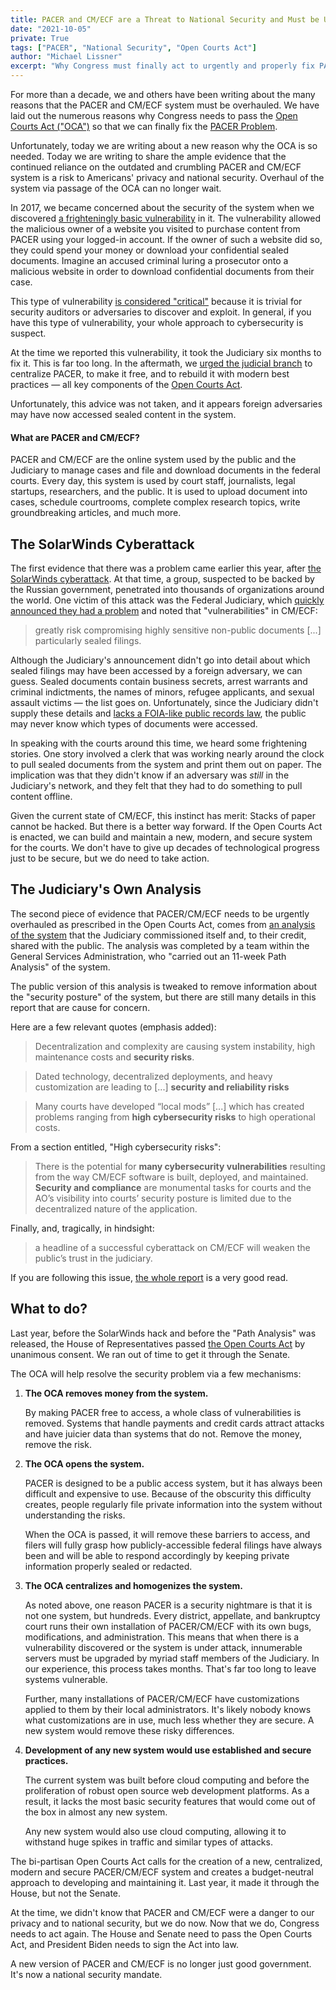 ```yaml
---
title: PACER and CM/ECF are a Threat to National Security and Must be Urgently Overhauled
date: "2021-10-05"
private: True
tags: ["PACER", "National Security", "Open Courts Act"]
author: "Michael Lissner"
excerpt: "Why Congress must finally act to urgently and properly fix PACER/CM/ECF."
---
```



For more than a decade, we and others have been writing about the many reasons that the PACER and CM/ECF system must be overhauled. We have laid out the numerous reasons why Congress needs to pass the [Open Courts Act ("OCA")][oca] so that we can finally fix the [PACER Problem][problem].

Unfortunately, today we are writing about a new reason why the OCA is so needed. Today we are writing to share the ample evidence that the continued reliance on the outdated and crumbling PACER and CM/ECF system is a risk to Americans' privacy and national security. Overhaul of the system via passage of the OCA can no longer wait.

In 2017, we became concerned about the security of the system when we discovered [a frighteningly basic vulnerability][vuln] in it. The vulnerability allowed the malicious owner of a website you visited to purchase content from PACER using your logged-in account. If the owner of such a website did so, they could spend your money or download your confidential sealed documents. Imagine an accused criminal luring a prosecutor onto a malicious website in order to download confidential documents from their case.

This type of vulnerability [is considered "critical"][owasp] because it is trivial for security auditors or adversaries to discover and exploit. In general, if you have this type of vulnerability, your whole approach to cybersecurity is suspect.

At the time we reported this vulnerability, it took the Judiciary six months to fix it. This is far too long. In the aftermath, we [urged the judicial branch][vuln] to centralize PACER, to make it free, and to rebuild it with modern best practices — all key components of the [Open Courts Act][oca].

Unfortunately, this advice was not taken, and it appears foreign adversaries may have now accessed sealed content in the system.


<AlertBox>
  <h4>What are PACER and CM/ECF?</h4>
  <p>PACER and CM/ECF are the online system used by the public and the Judiciary to manage cases and file and download documents in the federal courts. Every day, this system is used by court staff, journalists, legal startups, researchers, and the public. It is used to upload document into cases, schedule courtrooms, complete complex research topics, write groundbreaking articles, and much more.</p>
</AlertBox>

## The SolarWinds Cyberattack

The first evidence that there was a problem came earlier this year, after [the SolarWinds cyberattack][sw]. At that time, a group, suspected to be backed by the Russian government, penetrated into thousands of organizations around the world. One victim of this attack was the Federal Judiciary, which [quickly announced they had a problem][announce] and noted that "vulnerabilities" in CM/ECF:

<blockquote>
  greatly risk compromising highly sensitive non-public documents [...] particularly sealed filings.
</blockquote>

Although the Judiciary's announcement didn't go into detail about which sealed filings may have been accessed by a foreign adversary, we can guess. Sealed documents contain business secrets, arrest warrants and criminal indictments, the names of minors, refugee applicants, and sexual assault victims — the list goes on. Unfortunately, since the Judiciary didn't supply these details and [lacks a FOIA-like public records law][foia], the public may never know which types of documents were accessed.

In speaking with the courts around this time, we heard some frightening stories. One story involved a clerk that was working nearly around the clock to pull sealed documents from the system and print them out on paper. The implication was that they didn't know if an adversary was *still* in the Judiciary's network, and they felt that they had to do something to pull content offline.

Given the current state of CM/ECF, this instinct has merit: Stacks of paper cannot be hacked. But there is a better way forward. If the Open Courts Act is enacted, we can build and maintain a new, modern, and secure system for the courts. We don't have to give up decades of technological progress just to be secure, but we do need to take action.


## The Judiciary's Own Analysis

The second piece of evidence that PACER/CM/ECF needs to be urgently overhauled as prescribed in the Open Courts Act, comes from [an analysis of the system][path] that the Judiciary commissioned itself and, to their credit, shared with the public. The analysis was completed by a team within the General Services Administration, who "carried out an 11-week Path Analysis" of the system.

The public version of this analysis is tweaked to remove information about the "security posture" of the system, but there are still many details in this report that are cause for concern.

Here are a few relevant quotes (emphasis added):

<blockquote>
  Decentralization and complexity are causing system instability, high
  maintenance costs and <strong>security risks</strong>.
</blockquote>
<blockquote>
  Dated technology, decentralized deployments, and heavy customization are
  leading to [...] <strong>security
  and reliability risks</strong>
</blockquote>
<blockquote>
  Many courts have developed “local mods” [...] which has created problems ranging from <strong>high cybersecurity risks</strong> to high operational costs.
</blockquote>

From a section entitled, "High cybersecurity risks":
<blockquote>
  There is the potential for <strong>many cybersecurity vulnerabilities</strong> resulting from the way
  CM/ECF software is built, deployed, and maintained. <strong>Security and compliance</strong> are
  monumental tasks for courts and the AO’s visibility into courts’ security posture is
  limited due to the decentralized nature of the application.
</blockquote>

Finally, and, tragically, in hindsight:

<blockquote>a headline of a successful cyberattack on CM/ECF will weaken the public’s trust in the judiciary.</blockquote>

If you are following this issue, [the whole report][path] is a very good read.


## What to do?

Last year, before the SolarWinds hack and before the "Path Analysis" was released, the House of Representatives passed [the Open Courts Act][oca] by unanimous consent. We ran out of time to get it through the Senate.

The OCA will help resolve the security problem via a few mechanisms:

1. **The OCA removes money from the system.**

    By making PACER free to access, a whole class of vulnerabilities is removed. Systems that handle payments and credit cards attract attacks and have juicier data than systems that do not. Remove the money, remove the risk.

1. **The OCA opens the system.**

    PACER is designed to be a public access system, but it has always been difficult and expensive to use. Because of the obscurity this difficulty creates, people regularly file private information into the system without understanding the risks.

    When the OCA is passed, it will remove these barriers to access, and filers will fully grasp how publicly-accessible federal filings have always been and will be able to respond accordingly by keeping private information properly sealed or redacted.

1. **The OCA centralizes and homogenizes the system.**

    As noted above, one reason PACER is a security nightmare is that it is not one system, but hundreds. Every district, appellate, and bankruptcy court runs their own installation of PACER/CM/ECF with its own bugs, modifications, and administration. This means that when there is a vulnerability discovered or the system is under attack, innumerable servers must be upgraded by myriad staff members of the Judiciary. In our experience, this process takes months. That's far too long to leave systems vulnerable.

    Further, many installations of PACER/CM/ECF have customizations applied to them by their local administrators. It's likely nobody knows what customizations are in use, much less whether they are secure. A new system would remove these risky differences.

1. **Development of any new system would use established and secure practices.**

    The current system was built before cloud computing and before the proliferation of robust open source web development platforms. As a result, it lacks the most basic security features that would come out of the box in almost any new system.

    Any new system would also use cloud computing, allowing it to withstand huge spikes in traffic and similar types of attacks.

The bi-partisan Open Courts Act calls for the creation of a new, centralized, modern and secure PACER/CM/ECF system and creates a budget-neutral approach to developing and maintaining it. Last year, it made it through the House, but not the Senate.

At the time, we didn't know that PACER and CM/ECF were a danger to our privacy and to national security, but we do now. Now that we do, Congress needs to act again. The House and Senate need to pass the Open Courts Act, and President Biden needs to sign the Act into law.

A new version of PACER and CM/ECF is no longer just good government. It's now a national security mandate.


[problem]: /2015/03/20/what-is-the-pacer-problem/
[path]: /pdf/pacer-path-analysis.pdf
[sw]: https://en.wikipedia.org/wiki/2020_United_States_federal_government_data_breach
[vuln]: /2017/08/09/pacer-vuln-resolved/
[announce]: https://www.uscourts.gov/news/2021/01/06/judiciary-addresses-cybersecurity-breach-extra-safeguards-protect-sensitive-court
[foia]: /2021/03/04/judicial-foia-presentation
[oca]: https://www.congress.gov/bill/116th-congress/house-bill/8235
[owasp]: https://github.com/OWASP/Top10/raw/master/2017/OWASP%20Top%2010%20-%202017%20RC1-English.pdf